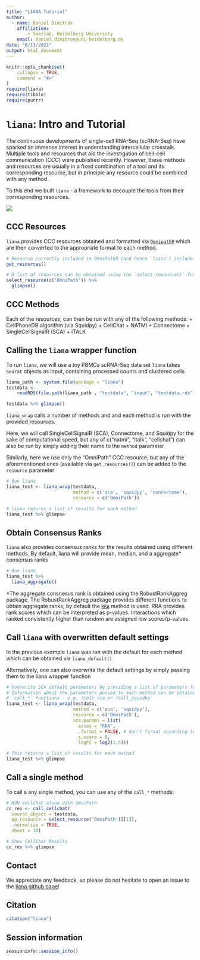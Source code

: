 ```yaml
---
title: "LIANA Tutorial"
author:
  - name: Daniel Dimitrov
    affiliation:
        - Saezlab, Heidelberg University
    email: daniel.dimitrov@uni-heidelberg.de
date: "6/11/2021"
output: html_document
---
```


```r
knitr::opts_chunk$set(
    collapse = TRUE,
    comment = "#>"
)
require(liana)
require(tibble)
require(purrr)
```

# `liana`: Intro and Tutorial

The continuous developments of single-cell RNA-Seq (scRNA-Seq) have sparked an immense interest in understanding intercellular crosstalk. Multiple tools and resources that aid the investigation of cell-cell communication (CCC) were published recently. However, these methods and resources are usually in a fixed combination of a tool and its corresponding resource, but in principle any resource could be combined with any method.

To this end we built `liana` - a framework to decouple the tools from their corresponding resources.

![](../ligrec_pipe.png)


## CCC Resources
`liana` provides CCC resources obtained and formatted via [`OmnipathR`](https://github.com/saezlab/OmnipathR) which are then converted to the appropriate format to each method.
```r
# Resource currently included in OmniPathR (and hence `liana`) include:
get_resources()

# A list of resources can be obtained using the `select_resource()` function:
select_resource(c('OmniPath')) %>%
  glimpse()
```
  
  
## CCC Methods
Each of the resources, can then be run with any of the following methods:
+ CellPhoneDB algorithm (via Squidpy)
+ CellChat
+ NATMI
+ Connectome
+ SingleCellSignalR (SCA)
+ iTALK


## Calling the `liana` wrapper function

To run `liana`, we will use a toy PBMCs scRNA-Seq data set
`liana` takes `Seurat` objects as input, containing processed counts and clustered cells
```r
liana_path <- system.file(package = "liana")
testdata <-
    readRDS(file.path(liana_path , "testdata", "input", "testdata.rds"))

testdata %>% glimpse()
```

`liana_wrap` calls a number of methods and and each method is run with the provided resources.

Here, we will call SingleCellSignalR (SCA), Connectome, and Squidpy for the sake of computational speed,
but any of c("natmi", "italk", "cellchat") can also be run by simply adding their name to the `method` parameter

Similarly, here we use only the "OmniPath" CCC resource, but any of the 
aforementioned ones (available via `get_resources()`) can be added to the `resource` parameter
```r
# Run liana
liana_test <- liana_wrap(testdata,
                         method = c('sca', 'squidpy', 'connectome'),
                         resource = c('OmniPath'))

# liana returns a list of results for each method
liana_test %>% glimpse
```

## Obtain Consensus Ranks
`liana` also provides consensus ranks for the results obtained using different
methods. By default, liana will provide mean, median, and a aggregate* consensus
ranks
```r
# Run liana
liana_test %>%
  liana_aggregate()
```
*The aggregate consnesus rank is obtained using the RobustRankAggreg package.
The RobustRankAggreg package provides different functions to obtain aggregate
ranks, by default the [`RRA`](https://www.ncbi.nlm.nih.gov/pmc/articles/PMC3278763/) method is used.
RRA provides rank scores which can be interpreted as p-values. Interactions which
ranked consistently higher than random are assigned low scores/p-values.


## Call `liana` with overwritten default settings
In the previous example `liana` was run with the default for each method which can be obtained via `liana_default()`

Alternatively, one can also overwrite the default settings by simply passing them to the liana wrapper function
```r
# Overwrite SCA default parameters by providing a list of parameters for the method
# Information about the parameters passed to each method can be obtained via
# `call_*` functions - e.g. ?call_sca or ?call_squidpy
liana_test <- liana_wrap(testdata,
                         method = c('sca', 'squidpy'),
                         resource = c('OmniPath'),
                         sca.params = list(
                           assay = "RNA",
                           .format = FALSE, # don't format according to liana
                           s.score = 0,
                           logFC = log2(1.5)))

# This returns a list of results for each method
liana_test %>% glimpse
```



## Call a single method
To call a any single method, you can use any of the `call_*` methods:
```r
# RUN cellchat alone with OmniPath
cc_res <- call_cellchat(
  seurat_object = testdata,
  op_resource = select_resource('OmniPath')[[1]],
  .normalize = TRUE,
  nboot = 10)

# Show CellChat Results
cc_res %>% glimpse
```

## Contact
We appreciate any feedback, so please do not hesitate to open an issue to the [liana github page](https://github.com/saezlab/liana)!

## Citation
```r
citation("liana")
```

## Session information
```r
sessioninfo::session_info()
```

